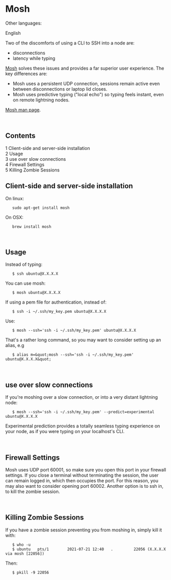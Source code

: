 <span id="mosh"></span>
= Mosh =

<div class="mw-parser-output">

<div class="mw-pt-languages noprint" lang="en" dir="ltr">

<div class="mw-pt-languages-label">

Other languages:

</div>
<div class="mw-pt-languages-list">

<span class="mw-pt-languages-ui mw-pt-languages-selected mw-pt-progress mw-pt-progress--complete" lang="en">English</span>

</div>

</div>
Two of the discomforts of using a CLI to SSH into a node are:

* disconnections
* latency while typing

[https://mosh.org/ Mosh] solves these issues and provides a far superior user experience. The key differences are:

* Mosh uses a persistent UDP connection, sessions remain active even between disconnections or laptop lid closes.
* Mosh uses predictive typing (&quot;local echo&quot;) so typing feels instant, even on remote lightning nodes.

[https://linux.die.net/man/1/mosh Mosh man page].

<br />


<div id="toc" class="toc" role="navigation" aria-labelledby="mw-toc-heading">

<div class="toctitle" lang="en" dir="ltr">

<span id="mw-toc-heading"></span>
== Contents ==

<span class="toctogglespan"></span>

</div>
* [[#Client-side_and_server-side_installation|<span class="tocnumber">1</span> <span class="toctext">Client-side and server-side installation</span>]]
* [[#Usage|<span class="tocnumber">2</span> <span class="toctext">Usage</span>]]
* [[#use_over_slow_connections|<span class="tocnumber">3</span> <span class="toctext">use over slow connections</span>]]
* [[#Firewall_Settings|<span class="tocnumber">4</span> <span class="toctext">Firewall Settings</span>]]
* [[#Killing_Zombie_Sessions|<span class="tocnumber">5</span> <span class="toctext">Killing Zombie Sessions</span>]]


</div>
<span id="client-side-and-server-side-installation"></span>
== <span id="Client-side_and_server-side_installation" class="mw-headline">Client-side and server-side installation</span> ==

On linux:

<pre>   sudo apt-get install mosh</pre>
On OSX:

<pre>   brew install mosh</pre>
<br />


<span id="usage"></span>
== <span id="Usage" class="mw-headline">Usage</span> ==

Instead of typing:

<pre>   $ ssh ubuntu@X.X.X.X</pre>
You can use mosh:

<pre>   $ mosh ubuntu@X.X.X.X</pre>
If using a pem file for authentication, instead of:

<pre>   $ ssh -i ~/.ssh/my_key.pem ubuntu@X.X.X.X</pre>
Use:

<pre>   $ mosh --ssh='ssh -i ~/.ssh/my_key.pem' ubuntu@X.X.X.X</pre>
That's a rather long command, so you may want to consider setting up an alias, e.g

<pre>   $ alias m=&quot;mosh --ssh='ssh -i ~/.ssh/my_key.pem' ubuntu@X.X.X.X&quot;</pre>
<br />


<span id="use-over-slow-connections"></span>
== <span id="use_over_slow_connections" class="mw-headline">use over slow connections</span> ==

If you're moshing over a slow connection, or into a very distant lightning node:

<pre>   $ mosh --ssh='ssh -i ~/.ssh/my_key.pem' --predict=experimental ubuntu@X.X.X.X </pre>
Experimental prediction provides a totally seamless typing experience on your node, as if you were typing on your localhost's CLI.

<br />


<span id="firewall-settings"></span>
== <span id="Firewall_Settings" class="mw-headline">Firewall Settings</span> ==

Mosh uses UDP port 60001, so make sure you open this port in your firewall settings. If you close a terminal without terminating the session, the user can remain logged in, which then occupies the port. For this reason, you may also want to consider opening port 60002. Another option is to ssh in, to kill the zombie session.

<br />


<span id="killing-zombie-sessions"></span>
== <span id="Killing_Zombie_Sessions" class="mw-headline">Killing Zombie Sessions</span> ==

If you have a zombie session preventing you from moshing in, simply kill it with:

<pre>   $ who -u
   $ ubuntu   pts/1        2021-07-21 12:40   .         22056 (X.X.X.X via mosh [22056])</pre>
Then:

<pre>   $ pkill -9 22056</pre>

</div>
